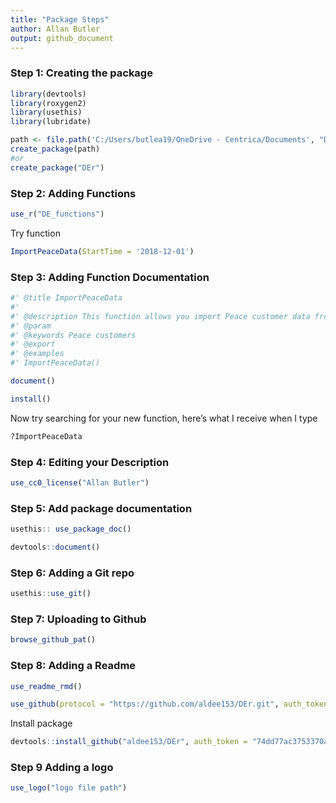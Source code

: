 ```yaml
---
title: "Package Steps"
author: Allan Butler
output: github_document
---
```


### Step 1: Creating the package

```r
library(devtools)
library(roxygen2)
library(usethis)
library(lubridate)

path <- file.path('C:/Users/butlea19/OneDrive - Centrica/Documents', "DEr")
create_package(path)
#or
create_package("DEr")
```

### Step 2: Adding Functions

```r
use_r("DE_functions")
```

Try function

```r
ImportPeaceData(StartTime = '2018-12-01')
```

### Step 3: Adding Function Documentation

```r
#' @title ImportPeaceData
#'
#' @description This function allows you import Peace customer data from the ODS.ODS_RO.vw_us_account_base.
#' @param
#' @keywords Peace customers
#' @export
#' @examples
#' ImportPeaceData()
```

```r
document()
```

```r
install()
```

Now try searching for your new function, here’s what I receive when I type
```r
?ImportPeaceData
```

### Step 4: Editing your Description

```r
use_cc0_license("Allan Butler")
```

### Step 5: Add package documentation

```r
usethis:: use_package_doc()
```

```r
devtools::document()
```

### Step 6: Adding a Git repo

```r
usethis::use_git()
```

### Step 7: Uploading to Github

```r
browse_github_pat()
```


### Step 8: Adding a Readme

```r
use_readme_rmd()
```

```r
use_github(protocol = "https://github.com/aldee153/DEr.git", auth_token = "74fbb4117ebe4ab4a7c09ab0508e1ba8a7fbcac4")
```

Install package

```r
devtools::install_github("aldee153/DEr", auth_token = "74dd77ac3753370afbe7f67d8725469149508cd4")
```


### Step 9 Adding a logo

```r
use_logo("logo file path")
```